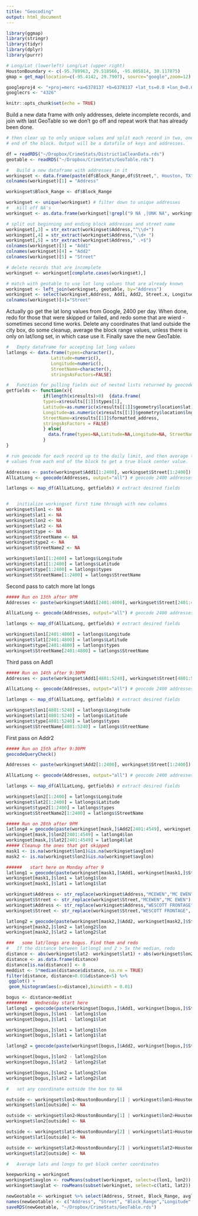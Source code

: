 ```yaml
---
title: "Geocoding"
output: html_document
---
```


```r

library(ggmap)
library(stringr)
library(tidyr)
library(dplyr)
library(purrr)

# Long/Lat (lowerleft) Long/Lat (upper right)
HoustonBoundary <- c(-95.789963, 29.518566, -95.005814, 30.117875)
gmap = get_map(location=c(-95.4142, 29.7907), source="google",zoom=12)

googleproj4 <- "+proj=merc +a=6378137 +b=6378137 +lat_ts=0.0 +lon_0=0.0 +x_0=0.0 +y_0=0 +k=1.0 +units=m +nadgrids=@null +wktext  +no_defs"
googlecrs <- "4326"

knitr::opts_chunk$set(echo = TRUE)
```

Build a new data frame with only addresses, delete incomplete records, and
join with last GeoTable so we don't go off and repeat work that has already
been done.


```r
# then clear up to only unique values and split each record in two, one for each
# end of the block. Output will be a datafile of keys and addresses.

df = readRDS("~/Dropbox/CrimeStats/District1aCleanData.rds")
geotable <- readRDS("~/Dropbox/CrimeStats/GeoTable.rds")

#   Build a new dataframe with addresses in it
workingset <- data.frame(paste(df$Block_Range,df$Street,", Houston, TX"), stringsAsFactors = FALSE)
colnames(workingset)[1] = "Address"

workingset$Block_Range <- df$Block_Range

workingset <- unique(workingset) # filter down to unique addresses
#   kill off NA's
workingset <- as.data.frame(workingset[!grepl("9 NA ,|UNK NA", workingset$Address),])

# split out beginning and ending block addresses and street name
workingset[,3] = str_extract(workingset$Address,"^\\d+")
workingset[,4] = str_extract(workingset$Address,"\\d+ ")
workingset[,5] = str_extract(workingset$Address," .+$")
colnames(workingset)[3] = "Add1"
colnames(workingset)[4] = "Add2"
colnames(workingset)[5] = "Street"

# delete records that are incomplete
workingset <- workingset[complete.cases(workingset),]

# match with geotable to use lat long values that are already known
workingset <- left_join(workingset, geotable, by="Address")
workingset <- select(workingset,Address, Add1, Add2, Street.x, Longitude, Latitude)
colnames(workingset)[4]="Street"

```

Actually go get the lat long values from Google, 2400 per day.
When done, redo for those that were skipped or failed, and redo
some that are wierd - sometimes second time works.
Delete any coordinates that land outside the city box, do some 
cleanup, average the block range values, unless there is only
on lat/long set, in which case use it.
Finally save the new GeoTable.


```r

#   Empty dataframe for accepting lat long values
latlongs <- data.frame(types=character(),
                 Latitude=numeric(), 
                 Longitude=numeric(), 
                 StreetName=character(),
                 stringsAsFactors=FALSE) 

#   Function for pulling fields out of nested lists returned by geocode
getfields <- function(x){
              if(length(x$results)>0)  {data.frame(
              types=x$results[[1]]$types[1],
              Latitude=as.numeric(x$results[[1]]$geometry$location$lat),
              Longitude=as.numeric(x$results[[1]]$geometry$location$lng),
              StreetName=x$results[[1]]$formatted_address,
              stringsAsFactors = FALSE)
              } else{
                data.frame(types=NA,Latitude=NA,Longitude=NA, StreetName=NA)
              }
}

# run geocode for each record up to the daily limit, and then average the lat/long
# values from each end of the block to get a true block center value.

Addresses <- paste(workingset$Add1[1:2400], workingset$Street[1:2400])
AllLatLong <- geocode(Addresses, output="all") # geocode 2400 addresses

latlongs <- map_df(AllLatLong, getfields) # extract desired fields


#   initialize workingset first time through with new columns
workingset$lon1 <- NA
workingset$lat1 <- NA
workingset$lon2 <- NA
workingset$lat2 <- NA
workingset$type <- NA
workingset$StreetName <- NA
workingset$type2 <- NA
workingset$StreetName2 <- NA

workingset$lon1[1:2400] = latlongs$Longitude
workingset$lat1[1:2400] = latlongs$Latitude
workingset$type[1:2400] = latlongs$types
workingset$StreetName[1:2400] = latlongs$StreetName

```

Second pass to catch more lat longs

```r

##### Run on 13th after 9PM 
Addresses <- paste(workingset$Add1[2401:4800], workingset$Street[2401:4800])

AllLatLong <- geocode(Addresses, output="all") # geocode 2400 addresses

latlongs <- map_df(AllLatLong, getfields) # extract desired fields

workingset$lon1[2401:4800] = latlongs$Longitude
workingset$lat1[2401:4800] = latlongs$Latitude
workingset$type[2401:4800] = latlongs$types
workingset$StreetName[2401:4800] = latlongs$StreetName

```

Third pass on Add1

```r
##### Run on 14th after 9:30PM 
Addresses <- paste(workingset$Add1[4801:5240], workingset$Street[4801:5240])

AllLatLong <- geocode(Addresses, output="all") # geocode 2400 addresses

latlongs <- map_df(AllLatLong, getfields) # extract desired fields

workingset$lon1[4801:5240] = latlongs$Longitude
workingset$lat1[4801:5240] = latlongs$Latitude
workingset$type[4801:5240] = latlongs$types
workingset$StreetName[4801:5240] = latlongs$StreetName
```


First pass on Addr2

```r

##### Run on 15th after 9:30PM
geocodeQueryCheck()

Addresses <- paste(workingset$Add2[1:2400], workingset$Street[1:2400])

AllLatLong <- geocode(Addresses, output="all") # geocode 2400 addresses

latlongs <- map_df(AllLatLong, getfields) # extract desired fields

workingset$lon2[1:2400] = latlongs$Longitude
workingset$lat2[1:2400] = latlongs$Latitude
workingset$type2[1:2400] = latlongs$types
workingset$StreetName2[1:2400] = latlongs$StreetName

##### Run on 28th after 9PM
latlong4 = geocode(paste(workingset[mask,]$Add2[2401:4549], workingset[mask,]$Street[2401:4549])) 
workingset[mask,]$lon2[2401:4549] = latlong4$lon
workingset[mask,]$lat2[2401:4549] = latlong4$lat
##### Cleanup the ones that got skipped
mask1 <- is.na(workingset$lon1)&is.na(workingset$avglon)
mask2 <- is.na(workingset$lon2)&is.na(workingset$avglon)

######   start here on Monday after 9
latlong1 = geocode(paste(workingset[mask1,]$Add1, workingset[mask1,]$Street))
workingset[mask1,]$lon1 = latlong1$lon
workingset[mask1,]$lat1 = latlong1$lat

workingset$Address <- str_replace(workingset$Address,"MCEWEN","MC EWEN")
workingset$Street <- str_replace(workingset$Street,"MCEWEN","MC EWEN")
workingset$Address <- str_replace(workingset$Address,"WESCOTT FRONTAGE", "WESCOTT")
workingset$Street <- str_replace(workingset$Street,"WESCOTT FRONTAGE", "WESCOTT")

latlong2 = geocode(paste(workingset[mask2,]$Add2, workingset[mask2,]$Street))
workingset[mask2,]$lon2 = latlong2$lon
workingset[mask2,]$lat2 = latlong2$lat

###   some lat/longs are bogus. Find them and redo
#   If the distance between latlong1 and 2 > 5x the median, redo
distance <- abs(workingset$lat2- workingset$lat1) + abs(workingset$lon2- workingset$lon1)
distance <- as.data.frame(distance)
distance[is.na(distance)] <- 0
meddist <- 5*median(distance$distance, na.rm = TRUE)
filter(distance, distance>0.01&distance<5) %>%
 ggplot() +
 geom_histogram(aes(x=distance),binwidth = 0.01)

bogus <- distance>meddist
########   Wednesday start here
latlong1 = geocode(paste(workingset[bogus,]$Add1, workingset[bogus,]$Street))
workingset[bogus,]$lon1 - latlong1$lon
workingset[bogus,]$lat1 - latlong1$lat

workingset[bogus,]$lon1 = latlong1$lon
workingset[bogus,]$lat1 = latlong1$lat

latlong2 = geocode(paste(workingset[bogus,]$Add2, workingset[bogus,]$Street))

workingset[bogus,]$lon2 - latlong2$lon
workingset[bogus,]$lat2 - latlong2$lat

workingset[bogus,]$lon2 = latlong2$lon
workingset[bogus,]$lat2 = latlong2$lat

#   set any coordinate outside the box to NA

outside <- workingset$lon1<HoustonBoundary[1] | workingset$lon1>HoustonBoundary[3] | is.na(workingset$lon1)
workingset$lon1[outside] <- NA

outside <- workingset$lon2<HoustonBoundary[1] | workingset$lon2>HoustonBoundary[3] | is.na(workingset$lon2)
workingset$lon2[outside] <- NA

outside <- workingset$lat1<HoustonBoundary[2] | workingset$lat1>HoustonBoundary[4] | is.na(workingset$lat1)
workingset$lat1[outside] <- NA

outside <- workingset$lat2<HoustonBoundary[2] | workingset$lat2>HoustonBoundary[4] | is.na(workingset$lat2)
workingset$lat2[outside] <- NA

#   Average lats and longs to get block center coordinates

keepworking = workingset
workingset$avglon <- rowMeans(subset(workingset, select=c(lon1, lon2)), na.rm = TRUE) 
workingset$avglat <- rowMeans(subset(workingset, select=c(lat1, lat2)), na.rm = TRUE) 

newGeotable <- workingset %>% select(Address, Street, Block_Range, avglon, avglat)
names(newGeotable) <- c("Address", "Street", "Block_Range","Longitude", "Latitude")
saveRDS(newGeotable, "~/Dropbox/CrimeStats/GeoTable.rds")

```



